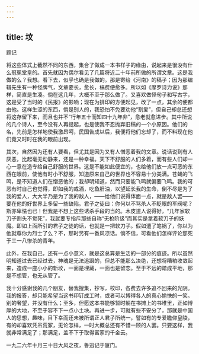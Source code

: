 ```yaml
---
---
---
```

title: 坟
---



题记

将这些体式上截然不同的东西，集合了做成一本书样子的缘由，说起来是很没有什么冠冕堂皇的。首先就因为偶尔看见了几篇将近二十年前所做的所谓文章。这是我做的么？我想。看下去，似乎也确是我做的。那是寄给《河南》的稿子；因为那编辑先生有一种怪脾气，文章要长，愈长，稿费便愈多。所以如《摩罗诗力说》那样，简直是生凑。倘在这几年，大概不至于那么做了。又喜欢做怪句子和写古字，这是受了当时的《民报》的影响；现在为排印的方便起见，改了一点，其余的便都由他。这样生涩的东西，倘是别人的，我恐怕不免要劝他“割爱”，但自己却总还想将这存留下来，而且也并不“行年五十而知四十九年非”，愈老就愈进步。其中所说的几个诗人，至今没有人再提起，也是使我不忍抛弃旧稿的一个小原因。他们的名，先前是怎样地使我激昂呵，民国告成以后，我便将他们忘却了，而不料现在他们竟又时时在我的眼前出现。

其次，自然因为还有人要看，但尤其是因为又有人憎恶着我的文章。说话说到有人厌恶，比起毫无动静来，还是一种幸福。天下不舒服的人们多着，而有些人们却一心一意在造专给自己舒服的世界。这是不能如此便宜的，也给他们放一点可恶的东西在眼前，使他有时小不舒服，知道原来自己的世界也不容易十分美满。苍蝇的飞鸣，是不知道人们在憎恶他的；我却明知道，然而只要能飞鸣就偏要飞鸣。我的可恶有时自己也觉得，即如我的戒酒，吃鱼肝油，以望延长我的生命，倒不尽是为了我的爱人，大大半乃是为了我的敌人，——给他们说得体面一点，就是敌人罢——要在他的好世界上多留一些缺陷。君子之徒曰：你何以不骂杀人不眨眼的军阀呢？斯亦卑怯也已！但我是不想上这些诱杀手段的当的。木皮道人说得好，“几年家软刀子割头不觉死”，我就要专指斥那些自称“无枪阶级”而其实是拿着软刀子的妖魔。即如上面所引的君子之徒的话，也就是一把软刀子。假如遭了笔祸了，你以为他就尊你为烈士了么？不，那时另有一番风凉话。倘不信，可看他们怎样评论那死于三一八惨杀的青年。

此外，在我自己，还有一点小意义，就是这总算是生活的一部分的痕迹。所以虽然明知道过去已经过去，神魂是无法追蹑的，但总不能那么决绝，还想将糟粕收敛起来，造成一座小小的新坟，一面是埋藏，一面也是留恋。至于不远的踏成平地，那是不想管，也无从管了。

我十分感谢我的几个朋友，替我搜集，抄写，校印，各费去许多追不回来的光阴。我的报答，却只能希望当这书印钉成工时，或者可以博得各人的真心愉快的一笑。别的奢望，并没有什么；至多，但愿这本书能够暂时躺在书摊上的书堆里，正如博厚的大地，不至于容不下一点小土块。再进一步，可就有些不安分了，那就是中国人的思想，趣味，目下幸而还未被所谓正人君子所统一，譬如有的专爱瞻仰皇陵，有的却喜欢凭吊荒冢，无论怎样，一时大概总还有不惜一顾的人罢。只要这样，我就非常满足了；那满足，盖不下于取得富家的千金云。

一九二六年十月三十日大风之夜，鲁迅记于厦门。